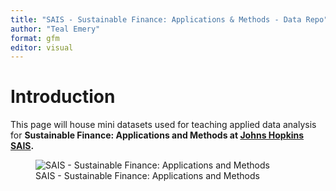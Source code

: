 ```yaml
---
title: "SAIS - Sustainable Finance: Applications & Methods - Data Repo"
author: "Teal Emery"
format: gfm
editor: visual
---
```


# Introduction

This page will house mini datasets used for teaching applied data analysis for **Sustainable Finance: Applications and Methods at [Johns Hopkins SAIS](https://sais.jhu.edu/).**

![SAIS - Sustainable Finance: Applications and Methods](images/SAIS%20Course%20-%20Cover%20Art.png){fig-align="center"}
